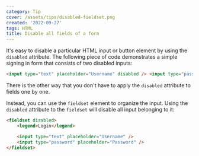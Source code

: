 ```yaml
---
category: Tip
cover: /assets/tips/disabled-fieldset.png
created: '2022-09-27'
tags: HTML
title: Disable all fields of a form
---
```


It's easy to disable a particular HTML input or button element by using the `disabled` attribute.
The following piece of code demonstrates a simple signing in form that consists of two disabled inputs:

```html
<input type="text" placeholder="Username" disabled /> <input type="password" placeholder="Password" disabled />
```

There is the other way that you don't have to apply the `disabled` attribute to fields one by one.

Instead, you can use the `fieldset` element to organize the input. Using the `disabled` attribute to the `fieldset` will disable all input belonging to it:

```html
<fieldset disabled>
    <legend>Login</legend>

    <input type="text" placeholder="Username" />
    <input type="password" placeholder="Password" />
</fieldset>
```
